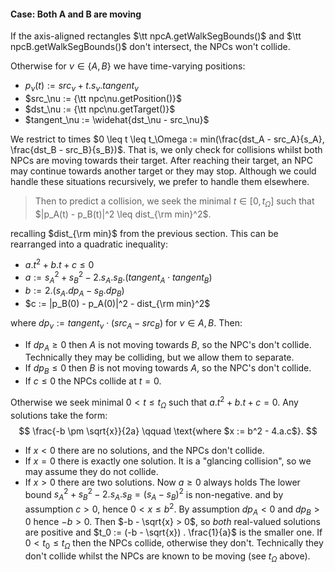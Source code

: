 
#### Case: Both A and B are moving

If the axis-aligned rectangles
$\tt npcA.getWalkSegBounds()$ and $\tt npcB.getWalkSegBounds()$
don't intersect, the NPCs won't collide.<QedIcon/>


Otherwise for $\nu \in \{ A, B \}$ we have time-varying positions:
- $p_\nu(t) := src_\nu + t . s_\nu . tangent_\nu$
- $src_\nu := {\tt npc\nu.getPosition()}$
- $dst_\nu := {\tt npc\nu.getTarget()}$
- $tangent_\nu := \widehat{dst_\nu - src_\nu}$

We restrict to times $0 \leq t \leq t_\Omega := min(\frac{dst_A - src_A}{s_A}, \frac{dst_B - src_B}{s_B})$.
That is, we only check for collisions whilst both NPCs are moving towards their target.
After reaching their target, an NPC may continue towards another target or they may stop.
Although we could handle these situations recursively, we prefer to handle them elsewhere.

> Then to predict a collision,
> we seek the minimal $t \in [0, t_\Omega]$ such that $|p_A(t) - p_B(t)|^2 \leq dist_{\rm min}^2$.

recalling $dist_{\rm min}$ from the previous section.
This can be rearranged into a quadratic inequality:

- $a.t^2 + b.t + c ≤ 0$
- $a := s_A^2 + s_B^2 - 2 . s_A . s_B . (tangent_A \cdot tangent_B)$
- $b := 2. (s_A . dp_A - s_B . dp_B)$
- $c := |p_B(0) - p_A(0)|^2 - dist_{\rm min}^2$

where $dp_\nu := tangent_\nu \cdot (src_A - src_B)$ for $\nu \in { A, B }$.
Then:
- If $dp_A \geq 0$ then $A$ is not moving towards $B$, so the NPC's don't collide.<QedIcon/> <SideNote>Technically they may be colliding, but we allow them to separate.</SideNote>
- If $dp_B \leq 0$ then $B$ is not moving towards $A$, so the NPC's don't collide.<QedIcon/>
- If $c \leq 0$ the NPCs collide at $t = 0$.<QedIcon/>

Otherwise we seek minimal $0 < t \leq t_\Omega$ such that $a.t^2 + b.t + c = 0$.
Any solutions take the form:
$$
\frac{-b \pm \sqrt{x}}{2a}
\qquad
\text{where $x := b^2 - 4.a.c$}.
$$
- If $x < 0$ there are no solutions, and the NPCs don't collide.<QedIcon/>
- If $x = 0$ there is exactly one solution. It is a "glancing collision",
  so we may assume they do not collide.<QedIcon/>
- If $x > 0$ there are two solutions.
  Now $a \geq 0$ always holds <SideNote>The lower bound $s_A^2 + s_B^2 - 2. s_A . s_B = (s_A - s_B)^2$ is non-negative.</SideNote> and by assumption $c > 0$, hence $0 < x \leq b^2$.
  By assumption $dp_A < 0$ and $dp_B > 0$ hence $-b > 0$.
  Then $-b - \sqrt{x} > 0$, 
  so _both_ real-valued solutions are positive and $t_0 := (-b - \sqrt{x}) . \frac{1}{a}$ is the smaller one.
  If $0 < t_0 \leq t_\Omega$ then the NPCs collide, otherwise they don't.<QedIcon/> <SideNote>Technically they don't collide whilst the NPCs are known to be moving (see $t_\Omega$ above).</SideNote>
